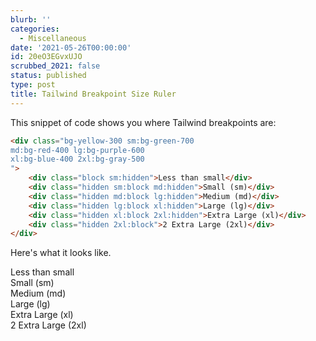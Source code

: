 ```yaml
---
blurb: ''
categories:
  - Miscellaneous
date: '2021-05-26T00:00:00'
id: 20eO3EGvxUJO
scrubbed_2021: false
status: published
type: post
title: Tailwind Breakpoint Size Ruler
---
```


This snippet of code shows you where Tailwind breakpoints are:

```html
<div class="bg-yellow-300 sm:bg-green-700
md:bg-red-400 lg:bg-purple-600 
xl:bg-blue-400 2xl:bg-gray-500 
">
    <div class="block sm:hidden">Less than small</div>
    <div class="hidden sm:block md:hidden">Small (sm)</div>
    <div class="hidden md:block lg:hidden">Medium (md)</div>
    <div class="hidden lg:block xl:hidden">Large (lg)</div>
    <div class="hidden xl:block 2xl:hidden">Extra Large (xl)</div>
    <div class="hidden 2xl:block">2 Extra Large (2xl)</div>
</div>
```

Here's what it looks like. 

<div class="bg-yellow-300 sm:bg-green-700
md:bg-red-400 lg:bg-purple-600 
xl:bg-blue-400 2xl:bg-gray-500 
">
    <div class="block sm:hidden">Less than small</div>
    <div class="hidden sm:block md:hidden">Small (sm)</div>
    <div class="hidden md:block lg:hidden">Medium (md)</div>
    <div class="hidden lg:block xl:hidden">Large (lg)</div>
    <div class="hidden xl:block 2xl:hidden">Extra Large (xl)</div>
    <div class="hidden 2xl:block">2 Extra Large (2xl)</div>
</div>
